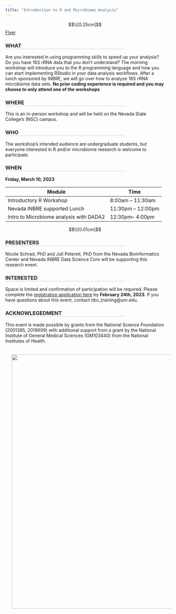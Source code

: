 ```yaml
---
title: "Introduction to R and Microbiome Analysis"
---
```


<style><!--Page specific style-->
  h1 {color: #000}
  h2 {color: #111}
  h3 {color: #222; border-bottom: 1px solid #ccc; width: 75%;}
  h4 {color: #666}
  .top {color: #ccc; display: inline-block; padding: 25px 0px 5px 0px;}
</style>

$$\\[0.25cm]$$
[Flyer](research_day_pdf.html)

### WHAT
Are you interested in using programming skills to speed up your analysis? Do you have 16S rRNA data that you don't understand? The morning workshop will introduce you to the R programming language and how you can start implementing RStudio in your data analysis workflows. After a lunch sponsored by INBRE, we will go over how to analyze 16S rRNA microbiome data sets. **No prior coding experience is required and you may choose to only attend one of the workshops** 


### WHERE
This is an in-person workshop and will be held on the Nevada State College’s (NSC) campus. 


### WHO
The workshop’s intended audience are undergraduate students, but everyone interested in R and/or microbiome research is welcome to participate. 


### WHEN
**Friday, March 10, 2023**

<table class="tg">
<thead>
  <tr>
    <th>Module</th>
    <th>Time</th>
  </tr>
</thead>
<tbody>
  <tr>
    <td>Introductory R Workshop</td>
    <td>8:00am – 11:30am</td>
  </tr>
    <tr>
    <td>Nevada INBRE supported Lunch</td>
    <td>11:30pm – 12:00pm</td>
  </tr>
    <tr>
    <td>Intro to Microbiome analysis with DADA2</td>
    <td>12:30pm– 4:00pm</td>
  </tr>
</tbody>
</table>

$$\\[0.01cm]$$

### PRESENTERS
Nicole Schrad, PhD and Juli Petereit, PhD from the Nevada Bioinformatics Center and Nevada INBRE Data Science Core will be supporting this research event. 

### INTERESTED 
Space is limited and confirmation of participation will be required. Please complete the <a href="https://nvideaoffice.formstack.com/forms/nsc_researchday">registration application here</a> by **February 24th, 2023**. If you have questions about this event, contact nbc_training@unr.edu.


### ACKNOWLEGEDMENT
This event is made possible by grants from the National Science Foundation (2001385, 2019609) with additional support from a grant by the National Institute of General Medical Sciences (GM103440) from the National Institutes of Health. 

<img src="media/img/NVINBRE-logo.jpg" style="width: 800px; float: center; margin: 20px 20px 20px 20px;"> 
